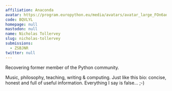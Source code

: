 ```yaml
---
affiliation: Anaconda
avatar: https://program.europython.eu/media/avatars/avatar_large_FOn6ad4.jpg
code: BQVLYL
homepage: null
mastodon: null
name: Nicholas Tollervey
slug: nicholas-tollervey
submissions:
  - ZSBJNR
twitter: null
---
```


Recovering former member of the Python community.

Music, philosophy, teaching, writing & computing. Just like this bio: concise,
honest and full of useful information. Everything I say is false... ;-)
